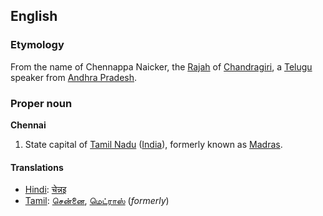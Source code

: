 ==English==
===Etymology===
From the name of Chennappa Naicker, the [[Rajah]] of [[Chandragiri]], a [[Telugu]] speaker from [[Andhra Pradesh]].

===Proper noun===
'''Chennai'''

#State capital of [[Tamil Nadu]] ([[India]]), formerly known as [[Madras]].

====Translations====
*[[Hindi]]: [[चेन्नइ]]
*[[Tamil]]: [[சென்னை]], [[மெட்ராஸ்]] (''formerly'')